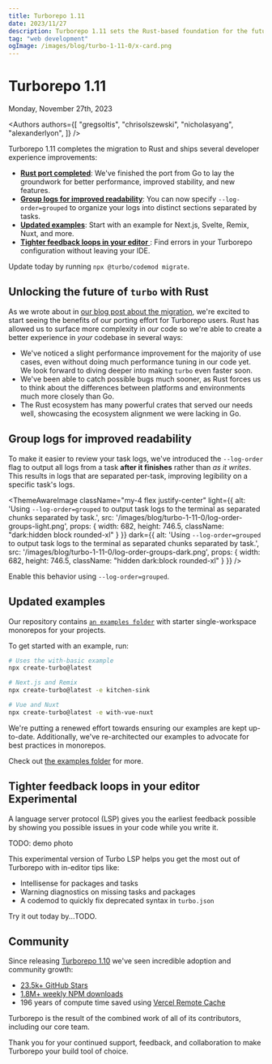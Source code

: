 ```yaml
---
title: Turborepo 1.11
date: 2023/11/27
description: Turborepo 1.11 sets the Rust-based foundation for the future of Turborepo.
tag: "web development"
ogImage: /images/blog/turbo-1-11-0/x-card.png
---
```


# Turborepo 1.11


<Date>
  Monday, November 27th, 2023
</Date>

<Authors authors={[
  "gregsoltis",
  "chrisolszewski",
  "nicholasyang",
  "alexanderlyon",
]} />

Turborepo 1.11 completes the migration to Rust and ships several developer experience improvements:

- [**Rust port completed**](#unlocking-the-future-of-turbo-with-rust): We've finished the port from Go to lay the groundwork for better performance, improved stability, and new features.
- [**Group logs for improved readability**](#group-logs-for-improved-readability): You can now specify `--log-order=grouped` to organize your logs into distinct sections separated by tasks.
- [**Updated examples**](#updated-examples): Start with an example for Next.js, Svelte, Remix, Nuxt, and more.
- [**Tighter feedback loops in your editor** <ExperimentalBadge isLink={false} />](#tighter-feedback-loops-in-your-editor-experimental): Find errors in your Turborepo configuration without leaving your IDE.

Update today by running `npx @turbo/codemod migrate`.

## Unlocking the future of `turbo` with Rust

As we wrote about in [our blog post about the migration](https://vercel.com/blog/turborepo-migration-go-rust), we're excited to start seeing the benefits of our porting effort for Turborepo users. Rust has allowed us to surface more complexity in _our_ code so we're able to create a better experience in _your_ codebase in several ways:

- We've noticed a slight performance improvement for the majority of use cases, even without doing much performance tuning in our code yet. We look forward to diving deeper into making `turbo` even faster soon.
- We've been able to catch possible bugs much sooner, as Rust forces us to think about the differences between platforms and environments much more closely than Go.
- The Rust ecosystem has many powerful crates that served our needs well, showcasing the ecosystem alignment we were lacking in Go.

## Group logs for improved readability

To make it easier to review your task logs, we've introduced the `--log-order` flag to output all logs from a task **after it finishes** rather than _as it writes_. This results in logs that are separated per-task, improving legibility on a specific task's logs.

<ThemeAwareImage
  className="my-4 flex justify-center"
  light={{
    alt: 'Using `--log-order=grouped` to output task logs to the terminal as separated chunks separated by task.',
    src: '/images/blog/turbo-1-11-0/log-order-groups-light.png',
    props: {
      width: 682,
      height: 746.5,
      className: "dark:hidden block rounded-xl"
    }
  }}
  dark={{
    alt: 'Using `--log-order=grouped` to output task logs to the terminal as separated chunks separated by task.',
    src: '/images/blog/turbo-1-11-0/log-order-groups-dark.png',
    props: {
      width: 682,
      height: 746.5,
      className: "hidden dark:block rounded-xl"
    }
  }}
/>

Enable this behavior using `--log-order=grouped`.

## Updated examples

Our repository contains [`an examples folder`](https://github.com/vercel/turbo/tree/main/examples) with starter single-workspace monorepos for your projects.

To get started with an example, run:

```bash
# Uses the with-basic example
npx create-turbo@latest
```

```bash
# Next.js and Remix
npx create-turbo@latest -e kitchen-sink
```

```bash
# Vue and Nuxt
npx create-turbo@latest -e with-vue-nuxt
```

We're putting a renewed effort towards ensuring our examples are kept up-to-date. Additionally, we've re-architected our examples to advocate for best practices in monorepos.

Check out [the examples folder](https://github.com/vercel/turbo/tree/main/examples) for more.

## Tighter feedback loops in your editor <ExperimentalBadge>Experimental</ExperimentalBadge>

A language server protocol (LSP) gives you the earliest feedback possible by showing you possible issues in your code while you write it.

TODO: demo photo

This experimental version of Turbo LSP helps you get the most out of Turborepo with in-editor tips like:

- Intellisense for packages and tasks
- Warning diagnostics on missing tasks and packages
- A codemod to quickly fix deprecated syntax in `turbo.json`

Try it out today by...TODO.

## Community

Since releasing [Turborepo 1.10](/blog/turbo-1-10-16) we've seen incredible adoption and community growth:

- [23.5k+ GitHub Stars](https://github.com/vercel/turbo)
- [1.8M+ weekly NPM downloads](https://www.npmjs.com/package/turbo)
- 196 years of compute time saved using [Vercel Remote Cache](https://vercel.com/docs/concepts/monorepos/remote-caching)

Turborepo is the result of the combined work of all of its contributors, including our core team.

Thank you for your continued support, feedback, and collaboration to make Turborepo your build tool of choice.
